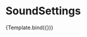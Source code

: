 
<Meta
  title='Lib/components/SoundSettings'
  component={SoundSettings}
  argTypes={{}}
  args={{}}
/>

# SoundSettings


<Story name='default' argTypes={{}} args={{}}>
  {Template.bind({})}
</Story>
